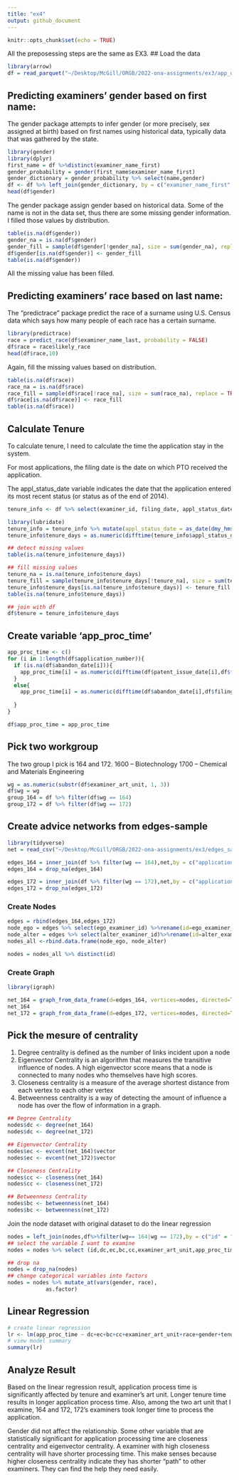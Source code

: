 ```yaml
---
title: "ex4"
output: github_document
---
```


```r
knitr::opts_chunk$set(echo = TRUE)
```
All the preposessing steps are the same as EX3.
## Load the data
```r
library(arrow)
df = read_parquet("~/Desktop/McGill/ORGB/2022-ona-assignments/ex3/app_data_sample.parquet")
```
## Predicting examiners' gender based on first name:
The gender package attempts to infer gender (or more precisely, sex assigned at birth) based on first names using historical data, typically data that was gathered by the state.

```r
library(gender)
library(dplyr)
first_name = df %>%distinct(examiner_name_first)
gender_probability = gender(first_name$examiner_name_first)
gender_dictionary = gender_probability %>% select(name,gender)
df <- df %>% left_join(gender_dictionary, by = c("examiner_name_first" = "name"))
head(df$gender)

```
The gender package assign gender based on historical data. Some of the name is not in the data set, thus there are some missing gender information. I filled those values by distribution.
```r
table(is.na(df$gender))
gender_na = is.na(df$gender)
gender_fill = sample(df$gender[!gender_na], size = sum(gender_na), replace = TRUE)
df$gender[is.na(df$gender)] <- gender_fill
table(is.na(df$gender))
```
All the missing value has been filled.

## Predicting examiners' race based on last name:
The "predictrace" package predict the race of a surname using U.S. Census data which says how many people of each race has a certain surname.
```r
library(predictrace)
race = predict_race(df$examiner_name_last, probability = FALSE)
df$race = race$likely_race
head(df$race,10)
```
Again, fill the missing values based on distribution.
```r
table(is.na(df$race))
race_na = is.na(df$race)
race_fill = sample(df$race[!race_na], size = sum(race_na), replace = TRUE)
df$race[is.na(df$race)] <- race_fill
table(is.na(df$race))
```
## Calculate Tenure
To calculate tenure, I need to calculate the time the application stay in the system.

For most applications, the filing date is the date on which PTO received the application.

The appl_status_date variable indicates the date that the application entered its most recent status (or status as of the end of 2014). 
```r
tenure_info <- df %>% select(examiner_id, filing_date, appl_status_date)

library(lubridate)
tenure_info = tenure_info %>% mutate(appl_status_date = as_date(dmy_hms(appl_status_date))) 
tenure_info$tenure_days = as.numeric(difftime(tenure_info$appl_status_date,tenure_info$filing_date,units="days"))

## detect missing values
table(is.na(tenure_info$tenure_days))

## fill missing values
tenure_na = is.na(tenure_info$tenure_days)
tenure_fill = sample(tenure_info$tenure_days[!tenure_na], size = sum(tenure_na), replace = TRUE)
tenure_info$tenure_days[is.na(tenure_info$tenure_days)] <- tenure_fill
table(is.na(tenure_info$tenure_days))

## join with df
df$tenure = tenure_info$tenure_days
```

## Create variable ‘app_proc_time’

```r
app_proc_time <- c()
for (i in 1:length(df$application_number)){
  if (is.na(df$abandon_date[i])){
    app_proc_time[i] = as.numeric(difftime(df$patent_issue_date[i],df$filing_date[i],units="days"))
  }
  else{
    app_proc_time[i] = as.numeric(difftime(df$abandon_date[i],df$filing_date[i],units="days"))
  
  }
}

df$app_proc_time = app_proc_time
```


## Pick two workgroup
The two group I pick is 164 and 172.
1600 – Biotechnology
1700 – Chemical and Materials Engineering
```r
wg = as.numeric(substr(df$examiner_art_unit, 1, 3))
df$wg = wg
group_164 = df %>% filter(df$wg == 164)
group_172 = df %>% filter(df$wg == 172)

```


## Create advice networks from edges-sample

```r
library(tidyverse)
net = read_csv("~/Desktop/McGill/ORGB/2022-ona-assignments/ex3/edges_sample.csv")

edges_164 = inner_join(df %>% filter(wg == 164),net,by = c("application_number" = "application_number")) %>% select(ego_examiner_id,alter_examiner_id,examiner_art_unit,app_proc_time,race,gender,tenure)
edges_164 = drop_na(edges_164)

edges_172 = inner_join(df %>% filter(wg == 172),net,by = c("application_number" = "application_number")) %>% select(ego_examiner_id,alter_examiner_id,examiner_art_unit,app_proc_time,race,gender,tenure)
edges_172 = drop_na(edges_172)
```
### Create Nodes
```r
edges = rbind(edges_164,edges_172)
node_ego = edges %>% select(ego_examiner_id) %>%rename(id=ego_examiner_id) 
node_alter = edges %>% select(alter_examiner_id)%>%rename(id=alter_examiner_id)
nodes_all <-rbind.data.frame(node_ego, node_alter)

nodes = nodes_all %>% distinct(id)


```


### Create Graph
```r
library(igraph)

net_164 = graph_from_data_frame(d=edges_164, vertices=nodes, directed=TRUE)
net_164
net_172 = graph_from_data_frame(d=edges_172, vertices=nodes, directed=TRUE)
```

## Pick the mesure of centrality
1. Degree centrality is defined as the number of links incident upon a node
2. Eigenvector Centrality is an algorithm that measures the transitive influence of nodes. A high eigenvector score means that a node is connected to many nodes who themselves have high scores.
3. Closeness centrality is a measure of the average shortest distance from each vertex to each other vertex
4. Betweenness centrality is a way of detecting the amount of influence a node has over the flow of information in a graph.
```r
## Degree Centrality
nodes$dc <- degree(net_164)
nodes$dc <- degree(net_172)

## Eigenvector Centrality
nodes$ec <- evcent(net_164)$vector
nodes$ec <- evcent(net_172)$vector

## Closeness Centrality
nodes$cc <- closeness(net_164)
nodes$cc <- closeness(net_172)

## Betweenness Centrality
nodes$bc <- betweenness(net_164)
nodes$bc <- betweenness(net_172)


```
Join the node dataset with original dataset to do the linear regression
```r
nodes = left_join(nodes,df%>%filter(wg== 164|wg == 172),by = c("id" = "examiner_id"))
## select the variable I want to examine
nodes = nodes %>% select (id,dc,ec,bc,cc,examiner_art_unit,app_proc_time,race,gender,tenure)

## drop na
nodes = drop_na(nodes)
## change categorical variables into factors
nodes = nodes %>% mutate_at(vars(gender, race),
            as.factor)
```

## Linear Regression
```r
# create linear regression
lr <- lm(app_proc_time ~ dc+ec+bc+cc+examiner_art_unit+race+gender+tenure,nodes)
# view model summary
summary(lr)
```
## Analyze Result

Based on the linear regression result, application process time is significantly affected by tenure and examiner's art unit. Longer tenure time results in longer application process time. Also, among the two art unit that I examine, 164 and 172, 172's examiners took longer time to process the application.

Gender did not affect the relationship. Some other variable that are statistically significant for application processing time are closeness centrality and eigenvector centrality. A examiner with high closeness centrality will have shorter processing time. This make senses because higher closeness centrality indicate they has shorter "path" to other examiners. They can find the help they need easily.

